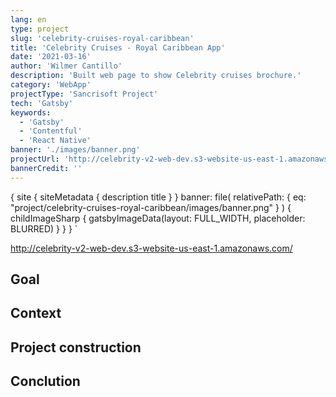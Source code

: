 ```yaml
---
lang: en
type: project
slug: 'celebrity-cruises-royal-caribbean'
title: 'Celebrity Cruises - Royal Caribbean App'
date: '2021-03-16'
author: 'Wilmer Cantillo'
description: 'Built web page to show Celebrity cruises brochure.'
category: 'WebApp'
projectType: 'Sancrisoft Project'
tech: 'Gatsby'
keywords:
  - 'Gatsby'
  - 'Contentful'
  - 'React Native'
banner: './images/banner.png'
projectUrl: 'http://celebrity-v2-web-dev.s3-website-us-east-1.amazonaws.com/'
bannerCredit: ''
---
```


  {
    site {
      siteMetadata {
        description
        title
      }
    }
    banner: file(
      relativePath: {
        eq: "project/celebrity-cruises-royal-caribbean/images/banner.png"
      }
    ) {
      childImageSharp {
        gatsbyImageData(layout: FULL_WIDTH, placeholder: BLURRED)
      }
    }
  }
`

http://celebrity-v2-web-dev.s3-website-us-east-1.amazonaws.com/

## Goal

## Context

## Project construction

## Conclution
